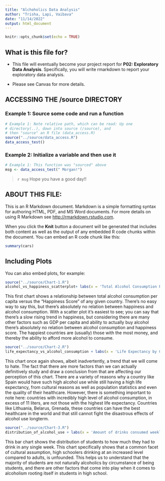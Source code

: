 ```yaml
---
title: "Alchoholics Data Analysis"
author: "Trisha, Lapi, Vaibava"
date: "11/14/2022"
output: html_document
---
```


```r
knitr::opts_chunk$set(echo = TRUE)
```

## What is this file for?

* This file will eventually become your project report for **P02: Exploratory Data Analysis**. Specifically, you will write rmarkdown to report your exploratory data analysis.

* Please see Canvas for more details.

## ACCESSING THE /source DIRECTORY
### Example 1: Source some code and run a function
```r
# Example 1: Note relative path, which can be read: Up one
# directory(..), down into source (/source), and 
# then "source" an R file (data_access.R)
source("../source/data_access.R")
data_access_test()
```

### Example 2: Initialize a variable and then use it
```r
# Example 1: This function was "sourced" above
msg <- data_access_test(" Morgan!")
```

> `r msg` Hope you have a good day!! 

## ABOUT THIS FILE: 

This is an R Markdown document. Markdown is a simple formatting syntax for authoring HTML, PDF, and MS Word documents. For more details on using R Markdown see <http://rmarkdown.rstudio.com>.

When you click the **Knit** button a document will be generated that includes both content as well as the output of any embedded R code chunks within the document. You can embed an R code chunk like this:

```r
summary(cars)
```

## Including Plots

You can also embed plots, for example:

```r
source("../source/Chart-1.R")
alcohol_vs_happiness_scatterplot+ labs(x = 'Total Alcohol Consumption Per Capita (Beer, Spirits, Wine)', y = 'Happiness Score', title = 'Alcohol Consumption By Country vs Happiness Score')
```

This first chart shows a relationship between total alcohol consumption per capita versus the "Happiness Score" of any given country.
There's no easy way to say this, but there's absolutely no relation between happiness and alcohol consumption. With a scatter plot it's easiest to see; you can say that there's a slow rising trend in happiness, but considering there are many other factors such as GDP per capita and ability to actually buy alcohol there's absolutely no relation between alcohol consumption and happiness score. The happiest countries are (usually) those with the most money, and thereby the ability to afford more alcohol to consume.

```r
source("../source/Chart-2.R")
life_expectancy_vs_alcohol_consumption + labs(x = 'Life Expectancy by Country', y = 'Total Pure Alcohol Consumption (in Liters)', title = 'Mapping Life Expectancy vs Total Alcohol Consumption in Liters by Country')
```
This chart once again shows, albeit inadvertently, a trend that we will come to hate. The fact that there are more factors than we can actually definitively study and draw a conclusion from that are affecting our perception of this chart. There are a variety of reasons why a country like Spain would have such high alcohol use while still having a high life expectancy, from cultural reasons as well as population statistics and even the quality of their healthcare. However, there is something important to note here: countries with incredibly high level of alcohol consumption, in excess of 11 liters, are not those with the highest life expectancy. Countries like Lithuania, Belarus, Grenada, these countries can have the best healthcare in the world and that still cannot fight the disastrous effects of alcohol use longterm. 

```r
source("../source/Chart-3.R")
distribution_of_alcohol_use + labs(x = 'Amount of drinks consumed weekly', y = 'Distribution of students', title = "Students and their weekly drinking habits") + theme_light()
```

This bar chart shows the distribution of students to how much they had to drink in any single week. This chart specifically shows that a common facet of cultural assumption, high schoolers drinking at an increased level compared to adults, is unfounded. This helps us to understand that the majority of students are not naturally alcoholics by circumstance of being students, and there are other factors that come into play when it comes to alcoholism rooting itself in students in high school.